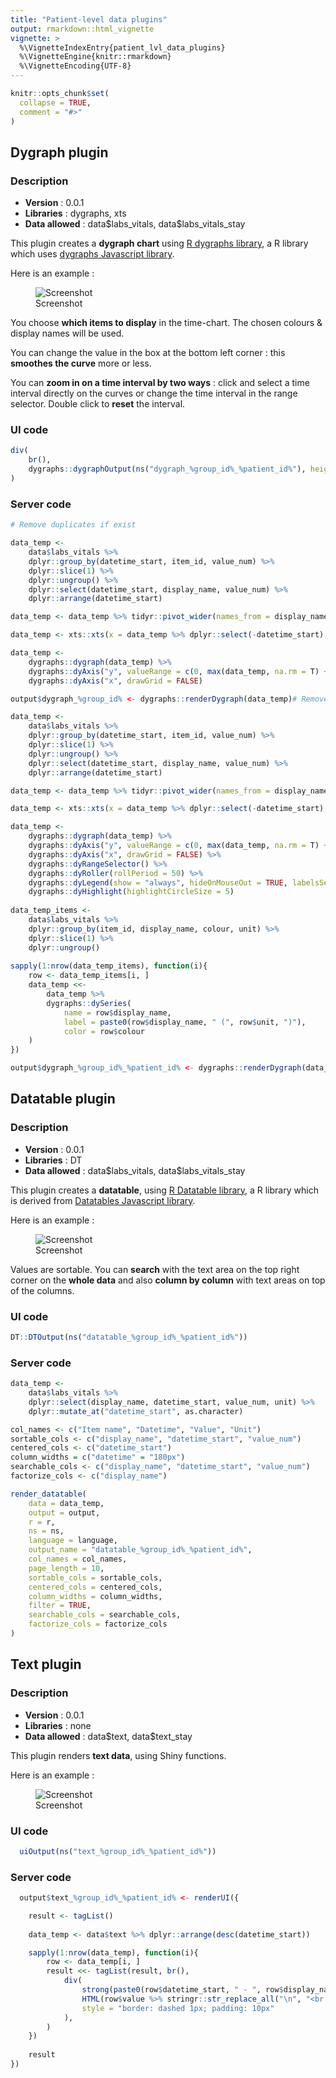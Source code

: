 ```yaml
---
title: "Patient-level data plugins"
output: rmarkdown::html_vignette
vignette: >
  %\VignetteIndexEntry{patient_lvl_data_plugins}
  %\VignetteEngine{knitr::rmarkdown}
  %\VignetteEncoding{UTF-8}
---
```


```r
knitr::opts_chunk$set(
  collapse = TRUE,
  comment = "#>"
)
```

## Dygraph plugin

### Description

- **Version** : 0.0.1
- **Libraries** : dygraphs, xts
- **Data allowed** : data\$labs_vitals, data\$labs_vitals_stay

This plugin creates a **dygraph chart** using [R dygraphs library](https://rstudio.github.io/dygraphs/), a R library which uses [dygraphs Javascript library](https://dygraphs.com/).

Here is an example :

![Screenshot](https://github.com/BorisDelange/cdwtools/blob/master/inst/app/www/plugins/dygraph.jpg?raw=true)

You choose **which items to display** in the time-chart. The chosen colours & display names will be used.

You can change the value in the box at the bottom left corner : this **smoothes the curve** more or less.

You can **zoom in on a time interval by two ways** : click and select a time interval directly on the curves or change the time interval in the range selector. Double click to **reset** the interval.

### UI code

```r
div(
    br(),
    dygraphs::dygraphOutput(ns("dygraph_%group_id%_%patient_id%"), height = "300px")
)
```

### Server code

```r
# Remove duplicates if exist

data_temp <- 
    data$labs_vitals %>%
    dplyr::group_by(datetime_start, item_id, value_num) %>%
    dplyr::slice(1) %>%
    dplyr::ungroup() %>%
    dplyr::select(datetime_start, display_name, value_num) %>%
    dplyr::arrange(datetime_start)

data_temp <- data_temp %>% tidyr::pivot_wider(names_from = display_name, values_from = value_num)

data_temp <- xts::xts(x = data_temp %>% dplyr::select(-datetime_start), order.by = data_temp %>% dplyr::pull(datetime_start))

data_temp <-
    dygraphs::dygraph(data_temp) %>%
    dygraphs::dyAxis("y", valueRange = c(0, max(data_temp, na.rm = T) + max(data_temp, na.rm = T) / 5)) %>%
    dygraphs::dyAxis("x", drawGrid = FALSE)

output$dygraph_%group_id% <- dygraphs::renderDygraph(data_temp)# Remove duplicates if exist

data_temp <- 
    data$labs_vitals %>%
    dplyr::group_by(datetime_start, item_id, value_num) %>%
    dplyr::slice(1) %>%
    dplyr::ungroup() %>%
    dplyr::select(datetime_start, display_name, value_num) %>%
    dplyr::arrange(datetime_start)

data_temp <- data_temp %>% tidyr::pivot_wider(names_from = display_name, values_from = value_num)

data_temp <- xts::xts(x = data_temp %>% dplyr::select(-datetime_start), order.by = data_temp %>% dplyr::pull(datetime_start))

data_temp <-
    dygraphs::dygraph(data_temp) %>%
    dygraphs::dyAxis("y", valueRange = c(0, max(data_temp, na.rm = T) + max(data_temp, na.rm = T) / 4)) %>%
    dygraphs::dyAxis("x", drawGrid = FALSE) %>%
    dygraphs::dyRangeSelector() %>%
    dygraphs::dyRoller(rollPeriod = 50) %>%
    dygraphs::dyLegend(show = "always", hideOnMouseOut = TRUE, labelsSeparateLines = T) %>%
    dygraphs::dyHighlight(highlightCircleSize = 5)
    
data_temp_items <-
    data$labs_vitals %>%
    dplyr::group_by(item_id, display_name, colour, unit) %>%
    dplyr::slice(1) %>%
    dplyr::ungroup()
    
sapply(1:nrow(data_temp_items), function(i){
    row <- data_temp_items[i, ]
    data_temp <<- 
        data_temp %>%
        dygraphs::dySeries(
            name = row$display_name, 
            label = paste0(row$display_name, " (", row$unit, ")"),
            color = row$colour
    )
})

output$dygraph_%group_id%_%patient_id% <- dygraphs::renderDygraph(data_temp)
```

## Datatable plugin

### Description

- **Version** : 0.0.1
- **Libraries** : DT
- **Data allowed** : data\$labs_vitals, data\$labs_vitals_stay

This plugin creates a **datatable**, using [R Datatable library](https://rstudio.github.io/DT/shiny.html), a R library which is derived from [Datatables Javascript library](https://datatables.net/).

Here is an example :

![Screenshot](https://github.com/BorisDelange/cdwtools/blob/master/inst/app/www/plugins/datatable.jpg?raw=true)

Values are sortable. You can **search** with the text area on the top right corner on the **whole data** and also **column by column** with text areas on top of the columns.

### UI code

```r
DT::DTOutput(ns("datatable_%group_id%_%patient_id%"))
```

### Server code

```r
data_temp <-
    data$labs_vitals %>%
    dplyr::select(display_name, datetime_start, value_num, unit) %>%
    dplyr::mutate_at("datetime_start", as.character)

col_names <- c("Item name", "Datetime", "Value", "Unit")
sortable_cols <- c("display_name", "datetime_start", "value_num")
centered_cols <- c("datetime_start")
column_widths = c("datetime" = "180px")
searchable_cols <- c("display_name", "datetime_start", "value_num")
factorize_cols <- c("display_name")

render_datatable(
    data = data_temp,
    output = output,
    r = r,
    ns = ns,
    language = language,
    output_name = "datatable_%group_id%_%patient_id%",
    col_names = col_names,
    page_length = 10,
    sortable_cols = sortable_cols,
    centered_cols = centered_cols,
    column_widths = column_widths,
    filter = TRUE,
    searchable_cols = searchable_cols,
    factorize_cols = factorize_cols
)
```

## Text plugin

### Description

- **Version** : 0.0.1
- **Libraries** : none
- **Data allowed** : data\$text, data\$text_stay

This plugin renders **text data**, using Shiny functions.

Here is an example :

![Screenshot](https://github.com/BorisDelange/cdwtools/blob/master/inst/app/www/plugins/text.jpg?raw=true)

### UI code

```r
  uiOutput(ns("text_%group_id%_%patient_id%"))
```

### Server code

```r
  output$text_%group_id%_%patient_id% <- renderUI({

    result <- tagList()
    
    data_temp <- data$text %>% dplyr::arrange(desc(datetime_start))

    sapply(1:nrow(data_temp), function(i){
        row <- data_temp[i, ]
        result <<- tagList(result, br(),
            div(
                strong(paste0(row$datetime_start, " - ", row$display_name)), br(), br(),
                HTML(row$value %>% stringr::str_replace_all("\n", "<br />")),
                style = "border: dashed 1px; padding: 10px"
            ),
        )
    })
    
    result
})
```